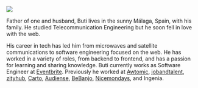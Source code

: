 
<Meta description="Who is Buti"/>
<Me>

![](/buti.jpg)

</Me>

<Container>
Father of one and husband, Buti lives in the sunny Málaga, Spain, with his family. He studied Telecommunication Engineering but he soon fell in love with the web.

His career in tech has led him from microwaves and satellite communications to software engineering focused on the web. He has worked in a variety of roles, from backend to frontend, and has a passion for learning and sharing knowledge.
Buti currently works as Software Engineer at [Eventbrite][]. Previously he worked at [Awtomic][], [jobandtalent][], [zityhub][], [Carto][], [Audiense][], [BeBanjo][], [Nicemondays][], and Ingenia.

</Container>

[awtomic]: https://awtomic.com
[jobandtalent]: https://jobandtalent.com
[zityhub]: https://zityhub.com
[carto]: https://carto.com
[audiense]: https://audiense.com
[bebanjo]: https://bebanjo.com
[nicemondays]: http://www.nicemondays.com/
[eventbrite]: https://eventbrite.com
